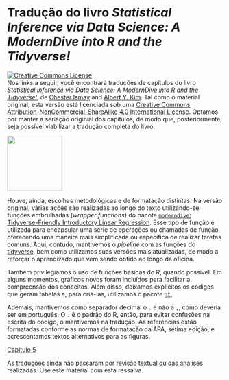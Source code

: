 # Tradução do livro *Statistical Inference via Data Science: A ModernDive into R and the Tidyverse!*

<a rel="license" href="http://creativecommons.org/licenses/by-nc-sa/4.0/"><img src="https://i.creativecommons.org/l/by-nc-sa/4.0/88x31.png" alt="Creative Commons License" style="border-width:0"/></a><br /> Nos links a seguir, você encontrará traduções de capítulos do livro [*Statistical Inference via Data Science: A ModernDive into R and the Tidyverse!*](https://moderndive.com/index.html){target="_blank"}, de [Chester Ismay](https://chester.rbind.io/){target="_blank"} and [Albert Y. Kim](https://rudeboybert.rbind.io/){target="_blank"}. Tal como o material original, esta versão está licenciada sob uma <a rel="license" href="http://creativecommons.org/licenses/by-nc-sa/4.0/">Creative Commons Attribution-NonCommercial-ShareAlike 4.0 International License</a>. Optamos por manter a seriação originial dos capítulos, de modo que, posteriormente, seja possível viabilizar a tradução completa do livro.

::: column-margin
[![](./images/modern_dive.png){width="128"}](https://moderndive.com/index.html)
:::

Houve, ainda, escolhas metodológicas e de formatação distintas. Na versão original, várias ações são realizadas ao longo do texto utilizando-se funções embrulhadas (*wrapper functions*) do pacote [`moderndive`: Tidyverse-Friendly Introductory Linear Regression](https://cran.r-project.org/web/packages/moderndive/index.html){target="_blank"}. Esse tipo de função é utilizada para encapsular uma série de operações ou chamadas de função, oferecendo uma maneira mais simplificada ou específica de realizar tarefas comuns. Aqui, contudo, mantivemos o *pipeline* com as funções do [tidyverse](https://www.tidyverse.org/){target="_blank"}, bem como utilizamos suas versões mais atualizadas, de modo a reforçar o aprendizado que vem sendo obtido ao longo da oficina.

Também privilegiamos o uso de funções básicas do R, quando possível. Em alguns momentos, gráficos novos foram incluídos para facilitar a compreensão dos conceitos. Além disso, deixamos explícitos os códigos que geram tabelas e, para criá-las, utilizamos o pacote [`gt`](https://gt.rstudio.com/),

Ademais, mantivemos como separador decimal o `.` e não a `,`, como deveria ser em português. O `.` é o padrão do R, então, para evitar confusões na escrita do código, o mantivemos na tradução. As referências estão formatadas conforme as normas de formatação da APA, sétima edição, e acrescentamos textos alternativos para as figuras.

[Capítulo 5](md_cap5.qmd){target="_blank"}

::: callout-warning
As traduções ainda não passaram por revisão textual ou das análises realizadas. Use este material com esta ressalva.
:::
